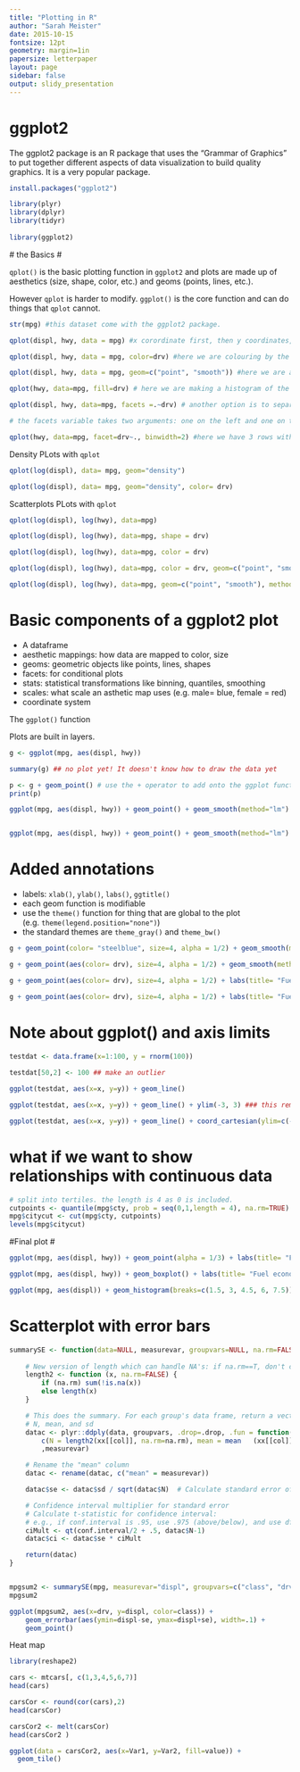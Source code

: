 ```yaml
---
title: "Plotting in R"
author: "Sarah Meister"
date: 2015-10-15
fontsize: 12pt
geometry: margin=1in
papersize: letterpaper
layout: page
sidebar: false
output: slidy_presentation
---
```


# ggplot2 #

The ggplot2 package is an R package that uses the "Grammar of Graphics" to put together different aspects of data visualization to build quality graphics. It is a very popular package. 

```r
install.packages("ggplot2")

library(plyr)
library(dplyr)
library(tidyr)
 
library(ggplot2)
```
 
 # the Basics #
 
 `qplot()` is the basic plotting function in `ggplot2` and plots are made up of aesthetics (size, shape, color, etc.) and geoms (points, lines, etc.). 
 
However `qplot` is harder to modify. `ggplot()` is the core function and can do things that `qplot` cannot. 
 
```r
str(mpg) #this dataset come with the ggplot2 package.

qplot(displ, hwy, data = mpg) #x corordinate first, then y coordinates, then the dataframe these columns are from

qplot(displ, hwy, data = mpg, color=drv) #here we are colouring by the drv variable. (colors have not been specified)

qplot(displ, hwy, data = mpg, geom=c("point", "smooth")) #here we are adding a smooth geom with 95% CI intervals in the grey zone. This is in addition to the points geom. 

qplot(hwy, data=mpg, fill=drv) # here we are making a histogram of the hwy variable, colouring by the drv variable. 

qplot(displ, hwy, data=mpg, facets =.~drv) # another option is to separate the data into different plots (facets). 

# the facets variable takes two arguments: one on the left and one on the right, and they are separated by a tilde. The one on the right determines the columns of the facets and the one on the right determines the rows. 

qplot(hwy, data=mpg, facet=drv~., binwidth=2) #here we have 3 rows with each plot. 

```

Density PLots with `qplot`

```r
qplot(log(displ), data= mpg, geom="density")

qplot(log(displ), data= mpg, geom="density", color= drv)

```


Scatterplots PLots with `qplot`

```r
qplot(log(displ), log(hwy), data=mpg)

qplot(log(displ), log(hwy), data=mpg, shape = drv)

qplot(log(displ), log(hwy), data=mpg, color = drv)

qplot(log(displ), log(hwy), data=mpg, color = drv, geom=c("point", "smooth"), method="lm") #method is a standard linear regression model. 

qplot(log(displ), log(hwy), data=mpg, geom=c("point", "smooth"), method="lm", facets=.~drv)


```

# Basic components of a ggplot2 plot #
* A dataframe
* aesthetic mappings: how data are mapped to color, size
* geoms: geometric objects like points, lines, shapes 
* facets: for conditional plots
* stats: statistical transformations like binning, quantiles, smoothing
* scales: what scale an asthetic map uses (e.g. male= blue, female = red)
* coordinate system

The `ggplot()` function

Plots are built in layers. 

```r
g <- ggplot(mpg, aes(displ, hwy))

summary(g) ## no plot yet! It doesn't know how to draw the data yet

p <- g + geom_point() # use the + operator to add onto the ggplot function
print(p)

ggplot(mpg, aes(displ, hwy)) + geom_point() + geom_smooth(method="lm") 


ggplot(mpg, aes(displ, hwy)) + geom_point() + geom_smooth(method="lm") + facet_grid(.~drv) # order is not important after the ggplot() function!

```

# Added annotations #
* labels: `xlab()`, `ylab()`, `labs()`, `ggtitle()`
* each geom function is modifiable
* use the `theme()` function for thing that are global to the plot (e.g. `theme(legend.position="none")`)
* the standard themes are `theme_gray()` and `theme_bw()`

```r
g + geom_point(color= "steelblue", size=4, alpha = 1/2) + geom_smooth(method="lm") + facet_grid(.~drv) # the alpha value is the transparency of the points. 

g + geom_point(aes(color= drv), size=4, alpha = 1/2) + geom_smooth(method="lm") # here we need color to be the value of a variable, so we need to put it within aes(), as color is no longer a constant. 

g + geom_point(aes(color= drv), size=4, alpha = 1/2) + labs(title= "Fuel economy of 38 popular car models", x = "Engine displacement (L)", y = "Highway miles per gallon" ) + geom_smooth(size = 2, linetype = 2, method="lm", se = FALSE) # se = FALSE turns off the confidence intervals

g + geom_point(aes(color= drv), size=4, alpha = 1/2) + labs(title= "Fuel economy of 38 popular car models", x = "Engine displacement (L)", y = "Highway miles per gallon" ) + geom_smooth(size = 2, linetype = 2, method="lm", se = FALSE) + theme_bw(base_family = "Times")
```


# Note about ggplot() and axis limits #

```r

testdat <- data.frame(x=1:100, y = rnorm(100))
  
testdat[50,2] <- 100 ## make an outlier

ggplot(testdat, aes(x=x, y=y)) + geom_line()

ggplot(testdat, aes(x=x, y=y)) + geom_line() + ylim(-3, 3) ### this removes our outlier!!! ggplot2 subsets the data by the ylim. 

ggplot(testdat, aes(x=x, y=y)) + geom_line() + coord_cartesian(ylim=c(-3, 3))
```

# what if we want to show relationships with continuous data #

```r
# split into tertiles. the length is 4 as 0 is included. 
cutpoints <- quantile(mpg$cty, prob = seq(0,1,length = 4), na.rm=TRUE)
mpg$citycut <- cut(mpg$cty, cutpoints)
levels(mpg$citycut)
```


#Final plot #

```r
ggplot(mpg, aes(displ, hwy)) + geom_point(alpha = 1/3) + labs(title= "Fuel economy of 38 popular car models", x = "Engine displacement (L)", y = "Highway miles per gallon" ) + geom_smooth(method="lm", se = FALSE, col= "steelblue") + theme_bw(base_family = "Times", base_size=20) + facet_wrap(citycut ~ drv)

ggplot(mpg, aes(displ, hwy)) + geom_boxplot() + labs(title= "Fuel economy of 38 popular car models", x = "Engine displacement (L)", y = "Highway miles per gallon" ) + theme_bw(base_family = "Times", base_size=20) + facet_grid(.~drv)

ggplot(mpg, aes(displ)) + geom_histogram(breaks=c(1.5, 3, 4.5, 6, 7.5)) + labs(title= "Fuel economy of 38 popular car models", x = "Engine displacement (L)")+ theme_bw(base_family = "Times", base_size=20) 
```

# Scatterplot with error bars #

```r
summarySE <- function(data=NULL, measurevar, groupvars=NULL, na.rm=FALSE, conf.interval=.95, .drop=TRUE) {
  
    # New version of length which can handle NA's: if na.rm==T, don't count them
    length2 <- function (x, na.rm=FALSE) {
        if (na.rm) sum(!is.na(x))
        else length(x)
    }

    # This does the summary. For each group's data frame, return a vector with
    # N, mean, and sd
    datac <- plyr::ddply(data, groupvars, .drop=.drop, .fun = function(xx, col) {
        c(N = length2(xx[[col]], na.rm=na.rm), mean = mean   (xx[[col]], na.rm=na.rm), sd = sd (xx[[col]], na.rm=na.rm))}
        ,measurevar)

    # Rename the "mean" column    
    datac <- rename(datac, c("mean" = measurevar))

    datac$se <- datac$sd / sqrt(datac$N)  # Calculate standard error of the mean

    # Confidence interval multiplier for standard error
    # Calculate t-statistic for confidence interval: 
    # e.g., if conf.interval is .95, use .975 (above/below), and use df=N-1
    ciMult <- qt(conf.interval/2 + .5, datac$N-1)
    datac$ci <- datac$se * ciMult

    return(datac)
}


mpgsum2 <- summarySE(mpg, measurevar="displ", groupvars=c("class", "drv"))
mpgsum2

ggplot(mpgsum2, aes(x=drv, y=displ, color=class)) + 
    geom_errorbar(aes(ymin=displ-se, ymax=displ+se), width=.1) +
    geom_point()

```

Heat map

```r
library(reshape2)

cars <- mtcars[, c(1,3,4,5,6,7)]
head(cars)

carsCor <- round(cor(cars),2)
head(carsCor)

carsCor2 <- melt(carsCor)
head(carsCor2 )

ggplot(data = carsCor2, aes(x=Var1, y=Var2, fill=value)) + 
  geom_tile()

```

